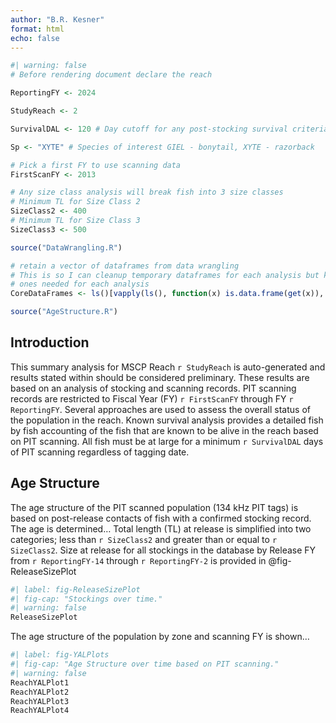 ```yaml
---
author: "B.R. Kesner"
format: html
echo: false
---
```


```r
#| warning: false
# Before rendering document declare the reach

ReportingFY <- 2024

StudyReach <- 2

SurvivalDAL <- 120 # Day cutoff for any post-stocking survival criteria

Sp <- "XYTE" # Species of interest GIEL - bonytail, XYTE - razorback

# Pick a first FY to use scanning data
FirstScanFY <- 2013

# Any size class analysis will break fish into 3 size classes
# Minimum TL for Size Class 2
SizeClass2 <- 400
# Minimum TL for Size Class 3
SizeClass3 <- 500

source("DataWrangling.R")

# retain a vector of dataframes from data wrangling
# This is so I can cleanup temporary dataframes for each analysis but keep the 
# ones needed for each analysis
CoreDataFrames <- ls()[vapply(ls(), function(x) is.data.frame(get(x)), logical(1))]

source("AgeStructure.R")


```
## Introduction

This summary analysis for MSCP Reach `r StudyReach` is auto-generated and results stated within should be considered preliminary.  These results are based on an analysis of stocking and scanning records.  PIT scanning records are restricted to  Fiscal Year (FY) `r FirstScanFY` through FY `r ReportingFY`.  Several approaches are used to assess the overall status of the population in the reach.  Known survival analysis provides a detailed fish by fish accounting of the fish that are known to be alive in the reach based on PIT scanning.  All fish must be at large for a minimum `r SurvivalDAL` days of PIT scanning regardless of tagging date.    

## Age Structure

The age structure of the PIT scanned population (134 kHz PIT tags) is based on post-release contacts of fish with a confirmed stocking record.  The age is determined...  Total length (TL) at release is simplified into two categories; less than `r SizeClass2` and greater than or equal to `r SizeClass2`.  Size at release for all stockings in the database by Release FY from `r ReportingFY-14` through `r ReportingFY-2` is provided in @fig-ReleaseSizePlot

```r
#| label: fig-ReleaseSizePlot
#| fig-cap: "Stockings over time."
#| warning: false
ReleaseSizePlot

```

The age structure of the population by zone and scanning FY is shown...

```r
#| label: fig-YALPlots
#| fig-cap: "Age Structure over time based on PIT scanning."
#| warning: false
ReachYALPlot1
ReachYALPlot2
ReachYALPlot3
ReachYALPlot4

```
